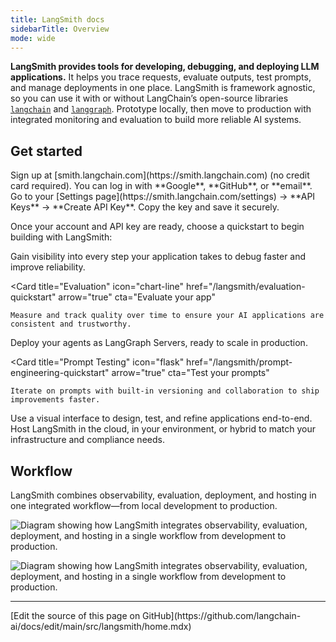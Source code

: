 ```yaml
---
title: LangSmith docs
sidebarTitle: Overview
mode: wide
---
```


**LangSmith provides tools for developing, debugging, and deploying LLM applications.**
It helps you trace requests, evaluate outputs, test prompts, and manage deployments in one place.
LangSmith is framework agnostic, so you can use it with or without LangChain’s open-source libraries
[`langchain`](/oss/python/langchain/overview) and [`langgraph`](/oss/python/langgraph/overview).
Prototype locally, then move to production with integrated monitoring and evaluation to build more reliable AI systems.

## Get started

<Steps>
<Step title="Create an account" icon="user-plus">
Sign up at [smith.langchain.com](https://smith.langchain.com) (no credit card required).
You can log in with **Google**, **GitHub**, or **email**.
</Step>
<Step title="Create an API key" icon="key">
Go to your [Settings page](https://smith.langchain.com/settings) → **API Keys** → **Create API Key**.
Copy the key and save it securely.
</Step>
</Steps>

Once your account and API key are ready, choose a quickstart to begin building with LangSmith:

<Columns cols={3}>
  <Card
    title="Observability"
    icon="magnifying-glass"
    href="/langsmith/observability-quickstart"
    arrow="true"
    cta="Start tracing"
  >
    Gain visibility into every step your application takes to debug faster and improve reliability.
  </Card>

  <Card
    title="Evaluation"
    icon="chart-line"
    href="/langsmith/evaluation-quickstart"
    arrow="true"
    cta="Evaluate your app"
  >
    Measure and track quality over time to ensure your AI applications are consistent and trustworthy.
  </Card>

<Card
    title="Deployment"
    icon="cloud-arrow-up"
    iconType="solid"
    href="/langsmith/deployments"
    arrow="true"
    cta="Deploy your agents"
    >
    Deploy your agents as LangGraph Servers, ready to scale in production.
  </Card>

  <Card
    title="Prompt Testing"
    icon="flask"
    href="/langsmith/prompt-engineering-quickstart"
    arrow="true"
    cta="Test your prompts"
  >
    Iterate on prompts with built-in versioning and collaboration to ship improvements faster.
  </Card>
  <Card
    title="Studio"
    icon="window"
    href="/langsmith/quick-start-studio"
    arrow="true"
    cta="Develop with Studio"
  >
    Use a visual interface to design, test, and refine applications end-to-end.
  </Card>
    <Card
    title="Hosting"
    icon="server"
    iconType="solid"
    href="/langsmith/hosting"
    arrow="true"
    cta="Choose your hosting mode"
  >
    Host LangSmith in the cloud, in your environment, or hybrid to match your infrastructure and compliance needs.
  </Card>
</Columns>

## Workflow

LangSmith combines observability, evaluation, deployment, and hosting in one integrated workflow—from local development to production.

<img
    className="block dark:hidden"
    src="/langsmith/images/overview-light.svg"
    alt="Diagram showing how LangSmith integrates observability, evaluation, deployment, and hosting in a single workflow from development to production."
/>

<img
    className="hidden dark:block"
    src="/langsmith/images/overview-dark.svg"
    alt="Diagram showing how LangSmith integrates observability, evaluation, deployment, and hosting in a single workflow from development to production."
/>

---

<Callout icon="pen-to-square" iconType="regular">
  [Edit the source of this page on GitHub](https://github.com/langchain-ai/docs/edit/main/src/langsmith/home.mdx)
</Callout>
